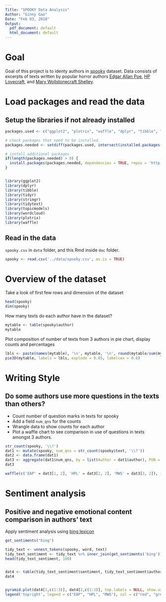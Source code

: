 ```yaml
---
Title: "SPOOKY Data Analysis"
Author: "Ginny Gao"
Date: "Feb 03, 2018"
Output:
  pdf_document: default
  html_document: default
---
```


# Goal

Goal of this project is to identy authors in [spooky](https://github.com/GU4243-ADS/spring2018-project1-ginnyqg/blob/master/data/spooky.csv) dataset. Data consists of excerpts of texts written by popular horror authors [Edgar Allan Poe](https://en.wikipedia.org/wiki/Edgar_Allan_Poe), [HP Lovecraft](https://en.wikipedia.org/wiki/H._P._Lovecraft), and [Mary Wollstonecraft Shelley](https://en.wikipedia.org/wiki/Mary_Shelley).


# Load packages and read the data

## Setup the libraries if not already installed


```r
packages.used <- c("ggplot2", "plotrix", "waffle", "dplyr", "tibble", "tidyr",  "stringr", "tidytext", "topicmodels", "wordcloud")

# check packages that need to be installed.
packages.needed <- setdiff(packages.used, intersect(installed.packages()[,1], packages.used))

# install additional packages
if(length(packages.needed) > 0) {
  install.packages(packages.needed, dependencies = TRUE, repos = 'http://cran.us.r-project.org')
}


library(ggplot2)
library(dplyr)
library(tibble)
library(tidyr)
library(stringr)
library(tidytext)
library(topicmodels)
library(wordcloud)
library(plotrix)
library(waffle)
```


## Read in the data
`spooky.csv` in `data` folder, and this Rmd inside `doc` folder.

```r
spooky <- read.csv('../data/spooky.csv', as.is = TRUE)
```


# Overview of the dataset

Take a look of first few rows and dimension of the dataset

```r
head(spooky)
dim(spooky)
```

How many texts do each author have in the dataset?

```r
mytable <- table(spooky$author)
mytable
```

Plot composition of number of texts from 3 authors in pie chart, display counts and percentages


```r
lbls <- paste(names(mytable), '\n', mytable, '\n', round(mytable/sum(mytable) * 100, 1), '%', sep = '')
pie3D(mytable, labels = lbls, explode = 0.05, labelcex = 0.8)
```



# Writing Style
## Do some authors use more questions in the texts than others?


* Count number of question marks in texts for spooky  
* Add a field `num_qns` for the counts  
* Wrangle data to show counts for each author  
* Plot a waffle chart to see comparison in use of questions in texts amongst 3 authors.


```r
str_count(spooky, '\\?')
dat1 <- mutate(spooky, num_qns = str_count(spooky$text, '\\?'))
dat2 <- data.frame(dat1)
dat3 <- aggregate(dat1$num_qns, by = list(Author = dat1$author), FUN = sum)
dat3

waffle(c('EAP' = dat3[1, 2], 'HPL' = dat3[2, 2], 'MWS' = dat3[3, 2]), rows = 20, size = 0.5, title = 'Count of questions in texts for authors', xlab = '(1 square == 1 question)')
```



# Sentiment analysis
## Positive and negative emotional content comparison in authors' text

Apply sentiment analysis using [bing lexicon](https://www.cs.uic.edu/~liub/FBS/sentiment-analysis.html)


```r
get_sentiments("bing")

tidy_text <- unnest_tokens(spooky, word, text)
tidy_text_sentiment <- tidy_text %>% inner_join(get_sentiments('bing'))
head(tidy_text_sentiment, 100)


dat4 <- table(tidy_text_sentiment$sentiment, tidy_text_sentiment$author)
dat4


pyramid.plot(dat4[1,c(1:3)], dat4[2,c(1:3)], top.labels = NULL, show.values = TRUE, ndig = 0, main = 'Author by Sentiments', unit = c('Negative', 'Positive'), ppmar = c(4, 4, 4, 4), laxlab = FALSE, raxlab = FALSE)
legend('topright', legend = c("EAP", "HPL", "MWS"), col = c("red", "green", "blue"), lty = 1, bty = 'n', lwd = 8, cex = 0.8, horiz=TRUE)
```








